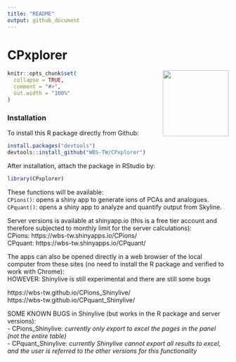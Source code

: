 ```yaml
---
title: "README"
output: github_document
---
```


<!-- Knit this README.Rmd to generate README.md -->

# CPxplorer
  
<!-- badges: start -->
  
   
<img src="inst/CPxplorer_Logo.png" align="right" height="150px" />
  
  
```r
knitr::opts_chunk$set(
  collapse = TRUE,
  comment = "#>",
  out.width = "100%"
)
```
  
  
<!-- badges: end -->


### Installation
  
<!-- You can install the released version of CPxplorer from [CRAN](https://CRAN.R-project.org) with: -->

<!-- ``` r -->
<!-- install.packages("CPxplorer") -->
<!-- ``` -->
  

To install this R package directly from Github:  
``` r
install.packages("devtools")
devtools::install_github("WBS-TW/CPxplorer")

```
  
After installation, attach the package in RStudio by:  
``` r
library(CPxplorer)
```
  
These functions will be available:  
`CPions()`: opens a shiny app to generate ions of PCAs and analogues.  
`CPquant()`: opens a shiny app to analyze and quantify output from Skyline.  
  
  
Server versions is available at shinyapp.io (this is a free tier account and therefore subjected to monthly limit for the server calculations):   
CPions: https://wbs-tw.shinyapps.io/CPions/  
CPquant: https://wbs-tw.shinyapps.io/CPquant/  
  
  
The apps can also be opened directly in a web browser of the local computer from these sites (no need to install the R package and verified to work with Chrome):  
HOWEVER: Shinylive is still experimental and there are still some bugs
  
https://wbs-tw.github.io/CPions_Shinylive/  
https://wbs-tw.github.io/CPquant_Shinylive/   
  
SOME KNOWN BUGS in Shinylive (but works in the R package and server versions):  
- CPions_Shinylive: _currently only export to excel the pages in the panel (not the entire table)_  
-  CPquant_Shinylive: _currently Shinylive cannot export all results to excel, and the user is referred to the other versions for this functionality_  

  
  

  
  



  
  
  


